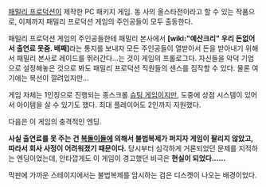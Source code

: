 [[패밀리 프로덕션]]이 제작한 PC 패키지 게임.
동 사의 올스타전이라고 할 수 있는 작품으로, 이제까지 패밀리 프로덕션 게임의 주인공들이 모두 출동한다. 
 
패밀리 프로덕션 게임의 주인공들한테 패밀리 본사에서 '''[wiki:"예산크리" 우리 돈없어서 출연료 못줌. 배째]'''라는 통지를 보내자 모든 주인공들이 열받아서 돈을 받아내기 위해서 패밀리 본사로 레이드를 뛰러간다...는 것이 게임의 프롤로그다. 자신들을 악덕 기업으로 설정해놓은 것으로 봐도 패밀리 프로덕션 직원들의 센스를 짐작할 수 있다. 물론 여기에는 복선이 깔려있지만...

게임 자체는 1인칭으로 진행되는 종스크롤 [[슈팅 게임]]이지만, 도중에 상점 시스템이 있어서 아이템을 살 수 있기도 했다. 최대 플레이어도 2인까지 지원했다.

다음은 이 게임의 충격적인 엔딩.


'''사실 출연료를 못 주는 건 [[복돌이]]들에 의해서 불법복제가 퍼지자 게임이 팔리지 않았고, 따라서 회사 사정이 어려워졌기 때문이다.''' 당시부터 심각하게 거론되었던 문제를 지적하는 엔딩이었는데, 안타깝게도 이 게임이 경고했던 비극은 '''현실이 되었다......'''

막판에 가까운 스테이지에서는 불법복제를 암시하는 검은 디스켓이 나오는 배경이었다.
